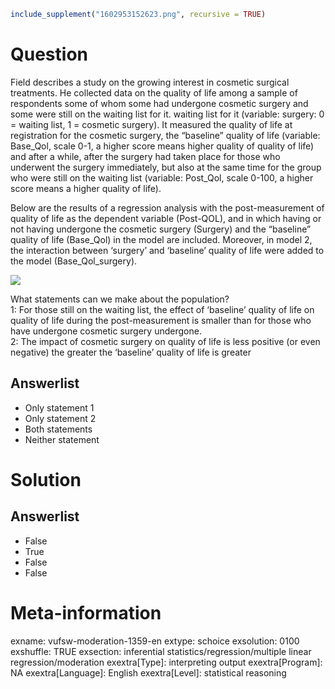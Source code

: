```r
include_supplement("1602953152623.png", recursive = TRUE)
```

Question
========
Field describes a study on the growing interest in cosmetic surgical treatments. He collected data on the quality of life among a sample of respondents some of whom some had undergone cosmetic surgery and some were still on the waiting list for it. waiting list for it (variable: surgery: 0 = waiting list, 1 = cosmetic surgery). It measured the quality of life at registration for the cosmetic surgery, the "baseline" quality of life (variable: Base_Qol, scale 0-1, a higher score means higher quality of quality of life) and after a while, after the surgery had taken place for those who underwent the surgery immediately, but also at the same time for the group who were still on the waiting list (variable: Post\_Qol, scale 0-100, a higher score means a higher quality of life).  
  
Below are the results of a regression analysis with the post-measurement of quality of life as the dependent variable (Post-QOL), and in which having or not having undergone the cosmetic surgery (Surgery) and the "baseline" quality of life (Base_Qol) in the model are included. Moreover, in model 2, the interaction between 'surgery' and 'baseline' quality of life were added to the model (Base_Qol_surgery).  
  
![](1602953152623.png)
  
What statements can we make about the population?  
1: For those still on the waiting list, the effect of 'baseline' quality of life on quality of life during the post-measurement is smaller than for those who have undergone cosmetic surgery undergone.  
2: The impact of cosmetic surgery on quality of life is less positive (or even negative) the greater the 'baseline' quality of life is greater

Answerlist
----------
* Only statement 1
* Only statement 2
* Both statements
* Neither statement

Solution
========

Answerlist
----------
* False
* True
* False
* False

Meta-information
================
exname: vufsw-moderation-1359-en
extype: schoice
exsolution: 0100
exshuffle: TRUE
exsection: inferential statistics/regression/multiple linear regression/moderation
exextra[Type]: interpreting output
exextra[Program]: NA
exextra[Language]: English
exextra[Level]: statistical reasoning

